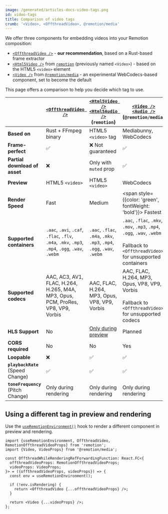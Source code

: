 ```yaml
---
image: /generated/articles-docs-video-tags.png
id: video-tags
title: Comparison of video tags
crumb: '<Video>, <OffthreadVideo>, @remotion/media'
---
```


We offer three components for embedding videos into your Remotion composition:

- [`<OffthreadVideo />`](/docs/offthreadvideo) - **our recommendation**, based on a Rust-based frame extractor
- [`<Html5Video />`](/docs/html5-video) from [`remotion`](/docs/remotion) (previously named `<Video>`) - based on the HTML5 `<video>` element
- [`<Video />`](/docs/media/video) from [`@remotion/media`](/docs/media) - an experimental WebCodecs-based component, set to become the default

This page offers a comparison to help you decide which tag to use.

|                                          | [`<OffthreadVideo />`](/docs/offthreadvideo)                                                     | [`<Html5Video />`](/docs/html5-video) <br/> [`<Html5Audio />`](/docs/html5-audio) <br/> (`remotion`) | [`<Video />`](/docs/media/video) <br/> [`<Audio />`](/docs/media/audio) (`@remotion/media`)                                                   |
| ---------------------------------------- | ------------------------------------------------------------------------------------------------ | ---------------------------------------------------------------------------------------------------- | --------------------------------------------------------------------------------------------------------------------------------------------- |
| **Based on**                             | Rust + FFmpeg binary                                                                             | HTML5 `<video>` tag                                                                                  | Mediabunny, WebCodecs                                                                                                                         |
| **Frame-perfect**                        | ✅                                                                                               | ❌ Not guaranteed                                                                                    | ✅                                                                                                                                            |
| **Partial download of asset**            | ❌                                                                                               | Only with `muted` prop                                                                               | ✅                                                                                                                                            |
| **Preview**                              | HTML5 `<video>`                                                                                  | HTML5 `<video>`                                                                                      | WebCodecs                                                                                                                                     |
| **Render Speed**                         | Fast                                                                                             | Medium                                                                                               | <span style={{color: 'green', fontWeight: 'bold'}}> Fastest </span>                                                                           |
| **Supported containers**                 | `.aac`, `.avi`, `.caf`, `.flac`, `.flv`, `.m4a`, `.mkv`, `.mp3`, `.mp4`, `.ogg`, `.wav`, `.webm` | `.aac`, `.flac`, `.m4a`, `.mkv`, `.mp3`, `.mp4`, `.ogg`, `.wav`, `.webm`                             | `.aac`, `.flac`, `.mkv`, `.mov`, `.mp3`, `.mp4`, `.ogg`, `.wav`, `.webm` <br/><br/> Fallback to `<OffthreadVideo>` for unsupported containers |
| **Supported codecs**                     | AAC, AC3, AV1, FLAC, H.264, H.265, M4A, MP3, Opus, PCM, ProRes, VP8, VP9, Vorbis                 | AAC, FLAC, H.264, MP3, Opus, VP8, VP9, Vorbis                                                        | AAC, FLAC, H.264, MP3, Opus, VP8, VP9, Vorbis <br/><br/> Fallback to `<OffthreadVideo>` for unsupported codecs                                |
| **HLS Support**                          | No                                                                                               | [Only during preview](/docs/miscellaneous/snippets/hls)                                              | Planned                                                                                                                                       |
| **CORS required**                        | No                                                                                               | No                                                                                                   | Yes                                                                                                                                           |
| **Loopable**                             | ❌                                                                                               | ✅                                                                                                   | ✅                                                                                                                                            |
| **`playbackRate`** <br/> (Speed Change)  | ✅                                                                                               | ✅                                                                                                   | ✅                                                                                                                                            |
| **`toneFrequency`** <br/> (Pitch Change) | Only during rendering                                                                            | Only during rendering                                                                                | Only during rendering                                                                                                                         |

## Using a different tag in preview and rendering

Use the [`useRemotionEnvironment()`](/docs/use-remotion-environment) hook to render a different component in preview and rendering.

```tsx twoslash title="OffthreadVideo during preview, @remotion/media during rendering"
import {useRemotionEnvironment, OffthreadVideo, RemotionOffthreadVideoProps} from 'remotion';
import {Video, VideoProps} from '@remotion/media';

const OffthreadWhileRenderingRefForwardingFunction: React.FC<{
  offthreadVideoProps: RemotionOffthreadVideoProps;
  videoProps: VideoProps;
}> = ({offthreadVideoProps, videoProps}) => {
  const env = useRemotionEnvironment();

  if (!env.isRendering) {
    return <OffthreadVideo {...offthreadVideoProps} />;
  }

  return <Video {...videoProps} />;
};
```
